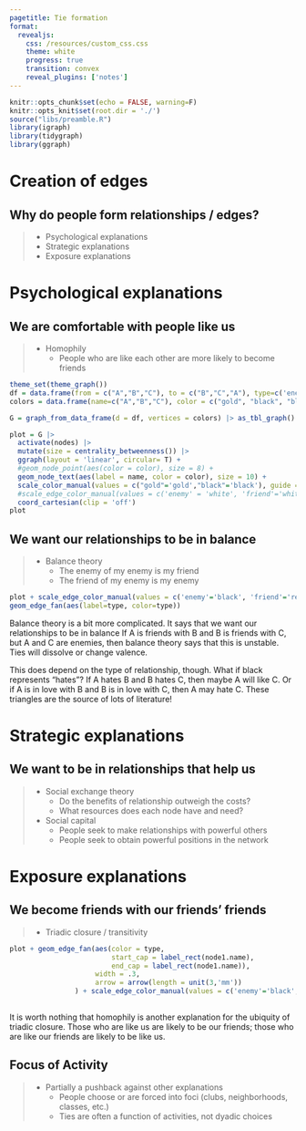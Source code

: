 ```yaml
---
pagetitle: Tie formation
format: 
  revealjs:
    css: /resources/custom_css.css
    theme: white
    progress: true
    transition: convex
    reveal_plugins: ['notes']
---
```



```r
knitr::opts_chunk$set(echo = FALSE, warning=F)
knitr::opts_knit$set(root.dir = './')
source("libs/preamble.R")
library(igraph)
library(tidygraph)
library(ggraph)
```

# Creation of edges

## Why do people form relationships / edges?

> - Psychological explanations
> - Strategic explanations
> - Exposure explanations

# Psychological explanations

## We are comfortable with people like us

> - Homophily
>   - People who are like each other are more likely to become friends

<div class='fragment'>
```r
theme_set(theme_graph())
df = data.frame(from = c("A","B","C"), to = c("B","C","A"), type=c('enemy','enemy','friend'))
colors = data.frame(name=c("A","B","C"), color = c("gold", "black", "black"))

G = graph_from_data_frame(d = df, vertices = colors) |> as_tbl_graph()

plot = G |>
  activate(nodes) |>
  mutate(size = centrality_betweenness()) |>
  ggraph(layout = 'linear', circular= T) +
  #geom_node_point(aes(color = color), size = 8) + 
  geom_node_text(aes(label = name, color = color), size = 10) +
  scale_color_manual(values = c("gold"='gold',"black"='black'), guide = F) +
  #scale_edge_color_manual(values = c('enemy' = 'white', 'friend'='white'), guide = F)
  coord_cartesian(clip = 'off')
plot
```
</div>


## We want our relationships to be in balance

> - Balance theory
>   - The enemy of my enemy is my friend
>   - The friend of my enemy is my enemy

<div class='fragment'>
```r
plot + scale_edge_color_manual(values = c('enemy'='black', 'friend'='red'), guide = F) +
geom_edge_fan(aes(label=type, color=type))
```
</div>
<aside class='notes'>
Balance theory is a bit more complicated. It says that we want our relationships to be in balance
If A is friends with  B and B is friends with C, but A and C are enemies, then balance theory says that this is unstable. Ties will dissolve or change valence.

This does depend on the type of relationship, though. What if black represents "hates"? If A hates B and B hates C, then maybe A will like C. Or if A is in love with B and B is in love with C, then A may hate C. These triangles are the source of lots of literature!
</aside>

# Strategic explanations

## We want to be in relationships that help us

> - Social exchange theory
>   - Do the benefits of relationship outweigh the costs?
>   - What resources does each node have and need?
> - Social capital
>   - People seek to make relationships with powerful others
>   - People seek to obtain powerful positions in the network

# Exposure explanations

## We become friends with our friends' friends

> - Triadic closure / transitivity

<div class='fragment'>
```r

plot + geom_edge_fan(aes(color = type,
                         start_cap = label_rect(node1.name),
                         end_cap = label_rect(node1.name)),
                     width = .3, 
                     arrow = arrow(length = unit(3,'mm'))
				) + scale_edge_color_manual(values = c('enemy'='black', 'friend'='white'), guide = F)
           
```
</div>

<aside class="notes"> 
It is worth nothing that homophily is another explanation for the ubiquity of triadic closure. Those who are like us are likely to be our friends; those who are like our friends are likely to be like us.

</aside>


## Focus of Activity

> - Partially a pushback against other explanations
>	- People choose or are forced into foci (clubs, neighborhoods, classes, etc.)
>	- Ties are often a function of activities, not dyadic choices

